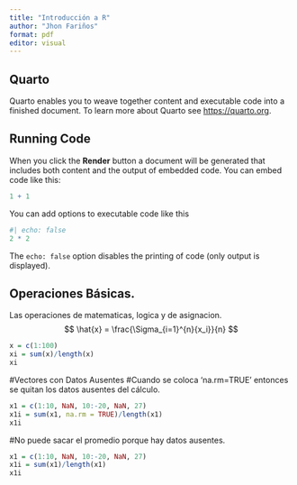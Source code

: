 ```yaml
---
title: "Introducción a R"
author: "Jhon Fariños"
format: pdf
editor: visual
---
```


## Quarto

Quarto enables you to weave together content and executable code into a finished document. To learn more about Quarto see <https://quarto.org>.

## Running Code

When you click the **Render** button a document will be generated that includes both content and the output of embedded code. You can embed code like this:

```r
1 + 1
```

You can add options to executable code like this

```r
#| echo: false
2 * 2
```

The `echo: false` option disables the printing of code (only output is displayed).

## Operaciones Básicas.

Las operaciones de matematicas, logica y de asignacion. $$
\hat{x} = \frac{\Sigma_{i=1}^{n}{x_i}}{n}
$$

```r
x = c(1:100)
xi = sum(x)/length(x)
xi
```
#Vectores con Datos Ausentes
#Cuando se coloca 'na.rm=TRUE' entonces se quitan los datos ausentes del cálculo.

```r
x1 = c(1:10, NaN, 10:-20, NaN, 27)
x1i = sum(x1, na.rm = TRUE)/length(x1)
x1i

```
#No puede sacar el promedio porque hay datos ausentes. 

```r
x1 = c(1:10, NaN, 10:-20, NaN, 27)
x1i = sum(x1)/length(x1)
x1i
```

